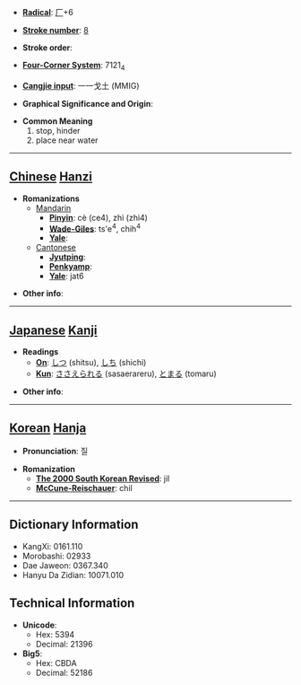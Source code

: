 * '''[[Wiktionary:Chinese radical index| Radical]]''': [[Wiktionary:Chinese radical index 厂|厂]]+6

* '''[[Wiktionary:Chinese total strokes index|Stroke number]]''': [[Wiktionary:Chinese total strokes index 8|8]]

* '''Stroke order''': 

* '''[[Wiktionary:Chinese four corner index|Four-Corner System]]''': 7121<sub>4</sub>

* '''[[Wiktionary:Chinese Cangjie index|Cangjie input]]''': 一一戈土 (MMIG)

* '''Graphical Significance and Origin''': 

* '''Common Meaning'''
*#stop, hinder
*# place near water


----

== [[Chinese]] [[Hanzi]] ==

* '''Romanizations'''
** [[Mandarin]]
*** '''[[Pinyin]]''': cè (ce4), zhì (zhi4)
*** '''[[Wade-Giles]]''': ts'e<sup>4</sup>, chih<sup>4</sup>
*** '''[[Yale]]''': 
**[[Cantonese]]
***'''[[Jyutping]]''':
***'''[[Penkyamp]]''': 
***'''[[Yale]]''': jat6

* '''Other info''': 

----

== [[Japanese]] [[Kanji]] ==

* '''Readings'''
** '''[[On]]''': [[しつ]] (shitsu), [[しち]] (shichi)
** '''[[Kun]]''': [[ささえられる]] (sasaerareru), [[とまる]] (tomaru)

* '''Other info''':  

----

== [[Korean]] [[Hanja]] ==

* '''Pronunciation''': 질

* '''Romanization'''
** '''[[The 2000 South Korean Revised Romanization|The 2000 South Korean Revised]]''': jil
** '''[[McCune-Reischauer]]''': chil

----

== Dictionary Information ==

* KangXi: 0161.110
* Morobashi: 02933
* Dae Jaweon: 0367.340
* Hanyu Da Zidian: 10071.010

== Technical Information ==

* '''Unicode''':
** Hex: 5394
** Decimal: 21396
* '''Big5''':
** Hex: CBDA
** Decimal: 52186